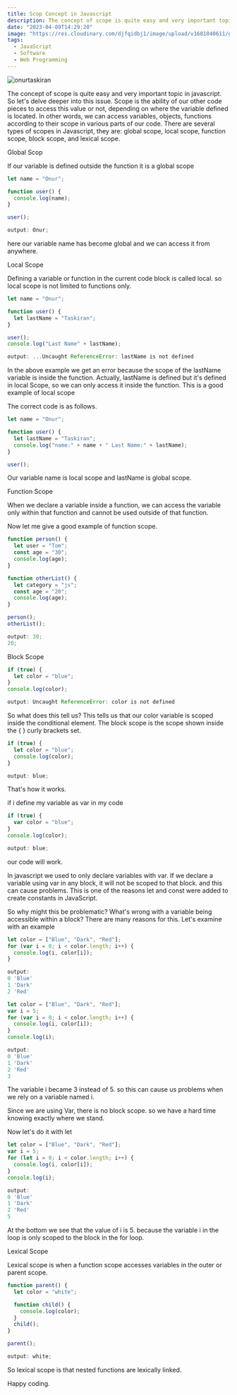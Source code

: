 ```yaml
---
title: Scop Concept in Javascript
description: The concept of scope is quite easy and very important topic in javascript. So let's delve deeper into this issue. Scope is the ability of our other code pieces to access this value or not
date: "2023-04-09T14:29:20"
image: "https://res.cloudinary.com/djfqidbj1/image/upload/v1681040611/gmbcewjxjdgywyilkxfk.jpg"
tags:
  - JavaScript
  - Software
  - Web Programming
---
```


<img
  className="w-full rounded-xl"
  src="https://res.cloudinary.com/djfqidbj1/image/upload/v1681040611/gmbcewjxjdgywyilkxfk.jpg"
  alt="onurtaskiran"
/>

The concept of scope is quite easy and very important topic in javascript. So let's delve deeper into this issue. Scope is the ability of our other code pieces to access this value or not, depending on where the variable defined is located. In other words, we can access variables, objects, functions according to their scope in various parts of our code. There are several types of scopes in Javascript, they are: global scope, local scope, function scope, block scope, and lexical scope.

Global Scop

If our variable is defined outside the function it is a global scope

```javascript
let name = "Onur";

function user() {
  console.log(name);
}

user();
```

```javascript
output: Onur;
```

here our variable name has become global and we can access it from anywhere.

Local Scope

Defining a variable or function in the current code block is called local. so local scope is not limited to functions only.

```javascript
let name = "Onur";

function user() {
  let lastName = "Taskiran";
}

user();
console.log("Last Name" + lastName);
```

```javascript
output: ...Uncaught ReferenceError: lastName is not defined
```

In the above example we get an error because the scope of the lastName variable is inside the function. Actually, lastName is defined but it's defined in local Scope, so we can only access it inside the function. This is a good example of local scope

The correct code is as follows.

```javascript
let name = "Onur";

function user() {
  let lastName = "Taskiran";
  console.log("name:" + name + " Last Name:" + lastName);
}

user();
```

Our variable name is local scope and lastName is global scope.

Function Scope

When we declare a variable inside a function, we can access the variable only within that function and cannot be used outside of that function.

Now let me give a good example of function scope.

```javascript
function person() {
  let user = "Tom";
  const age = "30";
  console.log(age);
}

function otherList() {
  let category = "js";
  const age = "20";
  console.log(age);
}

person();
otherList();
```

```javascript
output: 30;
20;
```

Block Scope

```javascript
if (true) {
  let color = "blue";
}
console.log(color);
```

```javascript
output: Uncaught ReferenceError: color is not defined
```

So what does this tell us? This tells us that our color variable is scoped inside the conditional element. The block scope is the scope shown inside the { } curly brackets set.

```javascript
if (true) {
  let color = "blue";
  console.log(color);
}
```

```javascript
output: blue;
```

That's how it works.

if i define my variable as var in my code

```javascript
if (true) {
  var color = "blue";
}
console.log(color);
```

```javascript
output: blue;
```

our code will work.

In javascript we used to only declare variables with var. If we declare a variable using var in any block, it will not be scoped to that block. and this can cause problems. This is one of the reasons let and const were added to create constants in JavaScript.

So why might this be problematic? What's wrong with a variable being accessible within a block? There are many reasons for this. Let's examine with an example

```javascript
let color = ["Blue", "Dark", "Red"];
for (var i = 0; i < color.length; i++) {
  console.log(i, color[i]);
}
```

```javascript
output:
0 'Blue'
1 'Dark'
2 'Red'
```

```javascript
let color = ["Blue", "Dark", "Red"];
var i = 5;
for (var i = 0; i < color.length; i++) {
  console.log(i, color[i]);
}
console.log(i);
```

```javascript
output:
0 'Blue'
1 'Dark'
2 'Red'
3
```

The variable i became 3 instead of 5. so this can cause us problems when we rely on a variable named i.

Since we are using Var, there is no block scope. so we have a hard time knowing exactly where we stand.

Now let's do it with let

```javascript
let color = ["Blue", "Dark", "Red"];
var i = 5;
for (let i = 0; i < color.length; i++) {
  console.log(i, color[i]);
}
console.log(i);
```

```javascript
output:
0 'Blue'
1 'Dark'
2 'Red'
5
```

At the bottom we see that the value of i is 5. because the variable i in the loop is only scoped to the block in the for loop.

Lexical Scope

Lexical scope is when a function scope accesses variables in the outer or parent scope.

```javascript
function parent() {
  let color = "white";

  function child() {
    console.log(color);
  }
  child();
}

parent();
```

```javascript
output: white;
```

So lexical scope is that nested functions are lexically linked.

Happy coding.
